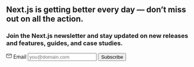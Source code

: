 <Section role="region" py="24">
  <Container>
    <Grid
      col="1fr|1fr 0.8fr"
      my="8"
      alignItems="center"
      textAlign="center|left"
      px="8|0"
    >
      <Aside>
        <H2
          fontsize="3xl"
          fontWeight="bold"
          letterSpacing="-1"
          mt="0"
          mb="4"
          lineHeight="1.3"
        >
          Next.js is getting better every day — don’t miss out on all the
          action.
        </H2>
        <H3 fontsize="md" m="0" fontWeight="normal" lineHeight="1.8">
          Join the Next.js newsletter and stay updated on new releases and
          features, guides, and case studies.
        </H3>
      </Aside>
      <Aside d="flex" justifyContent="center|flex-end" mt="8|0">
        <Form maxW="240px">
          <Flexbox position="relative">
            <Label htmlFor="email" position="absolute" left="16px">
              <svg
                width="15"
                height="15"
                viewBox="0 0 15 11"
                aria-label="closed email"
              >
                <g
                  transform="translate(-598.000000, -418.000000) translate(560.000000, 404.000000) translate(23.000000, 0.000000) translate(15.000000, 13.000000) translate(0.000000, 1.000000)"
                  stroke="currentColor"
                  stroke-width="1"
                  fill="none"
                  fill-rule="evenodd"
                >
                  <rect x="0.5" y="0.5" width="14" height="10" rx="2"></rect>
                  <path d="M1.175 1.135L7.5 5.5" stroke-linecap="square"></path>
                  <path d="M14.04.912L7.5 5.5" stroke-linecap="square"></path>
                </g>
              </svg>
              <VisuallyHidden>Email</VisuallyHidden>
            </Label>
            <Input
              placeholder="you@domain.com"
              id="email"
              fontsize="sm"
              h="38px"
              lineHeight="27px"
              pl="12"
            />
          </Flexbox>
          <Button variant="secondary" mt="10px" w="full">
            Subscribe
          </Button>
        </Form>
      </Aside>
    </Grid>
  </Container>
</Section>
